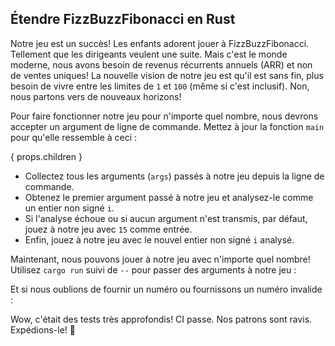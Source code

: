
## Étendre FizzBuzzFibonacci en Rust

Notre jeu est un succès! Les enfants adorent jouer à FizzBuzzFibonacci.
Tellement que les dirigeants veulent une suite.
Mais c'est le monde moderne, nous avons besoin de revenus récurrents annuels (ARR) et non de ventes uniques!
La nouvelle vision de notre jeu est qu'il est sans fin, plus besoin de vivre entre les limites de `1` et `100` (même si c'est inclusif).
Non, nous partons vers de nouveaux horizons!

<FizzBuzzFibonacciOpenRules />

Pour faire fonctionner notre jeu pour n'importe quel nombre, nous devrons accepter un argument de ligne de commande.
Mettez à jour la fonction `main` pour qu'elle ressemble à ceci :

{ props.children }

- Collectez tous les arguments (`args`) passés à notre jeu depuis la ligne de commande.
- Obtenez le premier argument passé à notre jeu et analysez-le comme un entier non signé `i`.
- Si l'analyse échoue ou si aucun argument n'est transmis, par défaut, jouez à notre jeu avec `15` comme entrée.
- Enfin, jouez à notre jeu avec le nouvel entier non signé `i` analysé.

Maintenant, nous pouvons jouer à notre jeu avec n'importe quel nombre!
Utilisez `cargo run` suivi de `--` pour passer des arguments à notre jeu :

<FizzBuzzFibonacciOpenRustOutput />

Et si nous oublions de fournir un numéro ou fournissons un numéro invalide :

<FizzBuzzFibonacciOpenRustOutputDefault />

Wow, c'était des tests très approfondis! CI passe. Nos patrons sont ravis.
Expédions-le! 🚀
